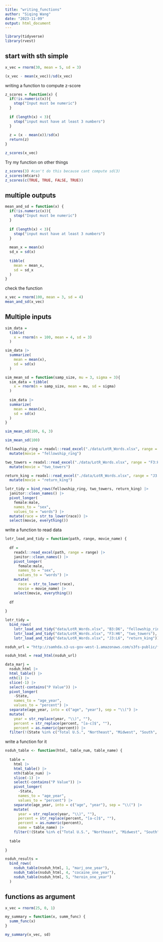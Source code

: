 ```yaml
---
title: "writing_functions"
author: "Siqing Wang"
date: "2023-11-09"
output: html_document
---
```


```r
library(tidyverse)
library(rvest)
```

## start with sth simple 
```r
x_vec = rnorm(30, mean = 5, sd = 3)

(x_vec - mean(x_vec))/sd(x_vec)
```

writing a function to compute z-score 
```r
z_scores = function(x) {
  if(!is.numeric(x)){
    stop("Input must be numeric")
  }
  
  if (length(x) < 3){
    stop("input must have at least 3 numbers")
  }
  
  z = (x - mean(x))/sd(x)
  return(z)
}

z_scores(x_vec)
```

Try my function on other things
```r
z_scores(3) #can't do this because cant compute sd(3)
z_scores(mtcars)
z_scores(c(TRUE, TRUE, FALSE, TRUE))
```

## multiple outputs
```r
mean_and_sd = function(x) {
  if(!is.numeric(x)){
    stop("Input must be numeric")
  }
  
  if (length(x) < 3){
    stop("input must have at least 3 numbers")
  }
  
  mean_x = mean(x)
  sd_x = sd(x)
  
  tibble(
    mean = mean_x,
    sd = sd_x
  )
}
```

check the function
```r
x_vec = rnorm(100, mean = 3, sd = 4)
mean_and_sd(x_vec)
```

## Multiple inputs
```r
sim_data = 
  tibble(
    x = rnorm(n = 100, mean = 4, sd = 3)
  )

sim_data |> 
  summarize(
    mean = mean(x),
    sd = sd(x)
  )
```

```r
sim_mean_sd = function(samp_size, mu = 3, sigma = 3){
  sim_data = tibble(
    x = rnorm(n = samp_size, mean = mu, sd = sigma)
  )
  
  sim_data |> 
  summarize(
    mean = mean(x),
    sd = sd(x)
  )
}

sim_mean_sd(100, 6, 3)

sim_mean_sd(100)
```

```r
fellowship_ring = readxl::read_excel("./data/LotR_Words.xlsx", range = "B3:D6") |>
  mutate(movie = "fellowship_ring")

two_towers = readxl::read_excel("./data/LotR_Words.xlsx", range = "F3:H6") |>
  mutate(movie = "two_towers")

return_king = readxl::read_excel("./data/LotR_Words.xlsx", range = "J3:L6") |>
  mutate(movie = "return_king")

lotr_tidy = bind_rows(fellowship_ring, two_towers, return_king) |>
  janitor::clean_names() |>
  pivot_longer(
    female:male,
    names_to = "sex",
    values_to = "words") |> 
  mutate(race = str_to_lower(race)) |> 
  select(movie, everything()) 
```

write a function to read data
```r
lotr_load_and_tidy = function(path, range, movie_name) {
  
  df = 
    readxl::read_excel(path, range = range) |>
    janitor::clean_names() |>
    pivot_longer(
      female:male,
      names_to = "sex",
      values_to = "words") |>
    mutate(
      race = str_to_lower(race),
      movie = movie_name) |> 
    select(movie, everything())
  
  df
  
}

lotr_tidy = 
  bind_rows(
    lotr_load_and_tidy("data/LotR_Words.xlsx", "B3:D6", "fellowship_ring"),
    lotr_load_and_tidy("data/LotR_Words.xlsx", "F3:H6", "two_towers"),
    lotr_load_and_tidy("data/LotR_Words.xlsx", "J3:L6", "return_king"))
```

```r
nsduh_url = "http://samhda.s3-us-gov-west-1.amazonaws.com/s3fs-public/field-uploads/2k15StateFiles/NSDUHsaeShortTermCHG2015.htm"

nsduh_html = read_html(nsduh_url)

data_marj = 
  nsduh_html |> 
  html_table() |> 
  nth(1) |>
  slice(-1) |> 
  select(-contains("P Value")) |>
  pivot_longer(
    -State,
    names_to = "age_year", 
    values_to = "percent") |>
  separate(age_year, into = c("age", "year"), sep = "\\(") |>
  mutate(
    year = str_replace(year, "\\)", ""),
    percent = str_replace(percent, "[a-c]$", ""),
    percent = as.numeric(percent)) |>
  filter(!(State %in% c("Total U.S.", "Northeast", "Midwest", "South", "West")))
```

write a function for it
```r
nsduh_table <- function(html, table_num, table_name) {
  
  table = 
    html |> 
    html_table() |> 
    nth(table_num) |>
    slice(-1) |> 
    select(-contains("P Value")) |>
    pivot_longer(
      -State,
      names_to = "age_year", 
      values_to = "percent") |>
    separate(age_year, into = c("age", "year"), sep = "\\(") |>
    mutate(
      year = str_replace(year, "\\)", ""),
      percent = str_replace(percent, "[a-c]$", ""),
      percent = as.numeric(percent),
      name = table_name) |>
    filter(!(State %in% c("Total U.S.", "Northeast", "Midwest", "South", "West")))
  
  table
  
}

nsduh_results = 
  bind_rows(
    nsduh_table(nsduh_html, 1, "marj_one_year"),
    nsduh_table(nsduh_html, 4, "cocaine_one_year"),
    nsduh_table(nsduh_html, 5, "heroin_one_year")
  )
```

## functions as argument
```r
x_vec = rnorm(25, 0, 1)

my_summary = function(x, summ_func) {
  summ_func(x)
}

my_summary(x_vec, sd)
```





